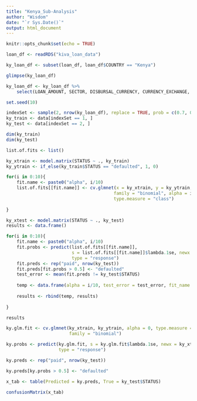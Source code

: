```yaml
---
title: "Kenya_Sub-Analysis"
author: "Wisdom"
date: "`r Sys.Date()`"
output: html_document
---
```


```r
knitr::opts_chunk$set(echo = TRUE)
```

```r
loan_df <- readRDS("kiva_loan_data")
```

```r
ky_loan_df <- subset(loan_df, loan_df$COUNTRY == "Kenya")

glimpse(ky_loan_df)

ky_loan_df <- ky_loan_df %>%
    select(LOAN_AMOUNT, SECTOR, DISBURSAL_CURRENCY, CURRENCY_EXCHANGE, GENDER, REPAYMENT_INTERVAL, NUM_OWNERS, STATUS)

```


```r
set.seed(10)

indexSet <- sample(2, nrow(ky_loan_df), replace = TRUE, prob = c(0.7, 0.3))
ky_train <- data[indexSet == 1, ]
ky_test <- data[indexSet == 2, ]

dim(ky_train)
dim(ky_test)
```
```r

list.of.fits <- list()

ky_xtrain <- model.matrix(STATUS ~ ., ky_train)
ky_ytrain <- if_else(ky_train$STATUS == "defaulted", 1, 0)

for(i in 0:10){
    fit.name <- paste0("alpha", i/10)
    list.of.fits[[fit.name]] <- cv.glmnet(x = ky_xtrain, y = ky_ytrain, 
                                         family = "binomial", alpha = i/10, 
                                         type.measure = "class")
    
}

ky_xtest <- model.matrix(STATUS ~ ., ky_test)
results <- data.frame()

for(i in 0:10){
    fit.name <- paste0("alpha", i/10)
    fit.probs <- predict(list.of.fits[[fit.name]], 
                         s = list.of.fits[[fit.name]]$lambda.1se, newx = ky_xtest,
                         type = "response")
    fit.preds <- rep("paid", nrow(ky_test))
    fit.preds[fit.probs > 0.5] <- "defaulted"
    test_error <- mean(fit.preds != ky_test$STATUS)
    
    temp <- data.frame(alpha = i/10, test_error = test_error, fit_name = fit.name)
    
    results <- rbind(temp, results)
                         
}

results

```

```r

ky.glm.fit <- cv.glmnet(ky_xtrain, ky_ytrain, alpha = 0, type.measure = "class",
                        family = "binomial")

ky.probs <- predict(ky.glm.fit, s = ky.glm.fit$lambda.1se, newx = ky_xtest, 
                    type = "response")

ky.preds <- rep("paid", nrow(ky_test))

ky.preds[ky.probs > 0.5] <- "defaulted"

x_tab <- table(Predicted = ky.preds, True = ky_test$STATUS)

confusionMatrix(x_tab)
```

```r

```


